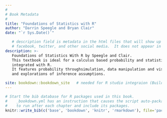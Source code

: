 ```yaml
--- 
#
# Book Metadata
#
title: "Foundations of Statistics with R"
author: "Darrin Speegle and Bryan Clair"
date: "`r Sys.Date()`"

   # description field is metadata in the html files that will show up on
   # facebook, twitter, and other social media.  It does not appear in the book text.
description: >-
   Foundations of Statistics With R by Speegle and Clair.
   This textbook is ideal for a calculus based probability and statistics course
   integrated with R.
   It features probability throughsimulation, data manipulation and visualization,
   and explorations of inference assumptions.

site: bookdown::bookdown_site   # needed for R studio integraion (Build tab)
---
```


```r
# Start the bib database for R packages used in this book.
#    _bookdown.yml has an instruction that causes the script auto-package-bib.R
#    to run after each chapter and include its packages.
knitr::write_bib(c('base', 'bookdown', 'knitr', 'rmarkdown'), file='packages.bib')
```
